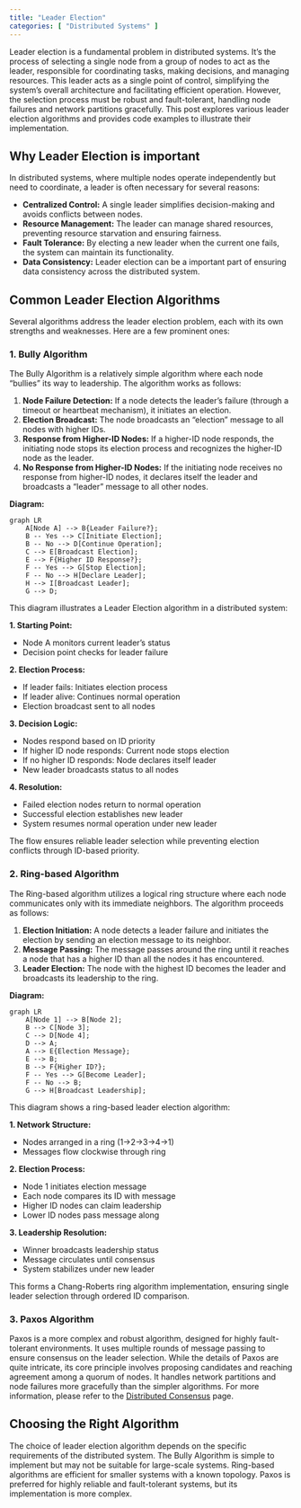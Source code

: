 ```yaml
---
title: "Leader Election"
categories: [ "Distributed Systems" ]
---
```


Leader election is a fundamental problem in distributed systems. It's the process of selecting a single node from a group of nodes to act as the leader, responsible for coordinating tasks, making decisions, and managing resources. This leader acts as a single point of control, simplifying the system's overall architecture and facilitating efficient operation. However, the selection process must be robust and fault-tolerant, handling node failures and network partitions gracefully. This post explores various leader election algorithms and provides code examples to illustrate their implementation.

## Why Leader Election is important

In distributed systems, where multiple nodes operate independently but need to coordinate, a leader is often necessary for several reasons:

-   **Centralized Control:** A single leader simplifies decision-making and avoids conflicts between nodes.
-   **Resource Management:** The leader can manage shared resources, preventing resource starvation and ensuring fairness.
-   **Fault Tolerance:** By electing a new leader when the current one fails, the system can maintain its functionality.
-   **Data Consistency:** Leader election can be a important part of ensuring data consistency across the distributed system.

## Common Leader Election Algorithms

Several algorithms address the leader election problem, each with its own strengths and weaknesses. Here are a few prominent ones:

### 1. Bully Algorithm

The Bully Algorithm is a relatively simple algorithm where each node "bullies" its way to leadership. The algorithm works as follows:

1.  **Node Failure Detection:** If a node detects the leader's failure (through a timeout or heartbeat mechanism), it initiates an election.
2.  **Election Broadcast:** The node broadcasts an "election" message to all nodes with higher IDs.
3.  **Response from Higher-ID Nodes:** If a higher-ID node responds, the initiating node stops its election process and recognizes the higher-ID node as the leader.
4.  **No Response from Higher-ID Nodes:** If the initiating node receives no response from higher-ID nodes, it declares itself the leader and broadcasts a "leader" message to all other nodes.

**Diagram:**

```mermaid
graph LR
    A[Node A] --> B{Leader Failure?};
    B -- Yes --> C[Initiate Election];
    B -- No --> D[Continue Operation];
    C --> E[Broadcast Election];
    E --> F{Higher ID Response?};
    F -- Yes --> G[Stop Election];
    F -- No --> H[Declare Leader];
    H --> I[Broadcast Leader];
    G --> D;
```

This diagram illustrates a Leader Election algorithm in a distributed system:

**1. Starting Point:**

  - Node A monitors current leader's status
  - Decision point checks for leader failure

**2. Election Process:**

  - If leader fails: Initiates election process
  - If leader alive: Continues normal operation
  - Election broadcast sent to all nodes

**3. Decision Logic:**

  - Nodes respond based on ID priority
  - If higher ID node responds: Current node stops election
  - If no higher ID responds: Node declares itself leader
  - New leader broadcasts status to all nodes

**4. Resolution:**

  - Failed election nodes return to normal operation
  - Successful election establishes new leader
  - System resumes normal operation under new leader

The flow ensures reliable leader selection while preventing election conflicts through ID-based priority.

### 2. Ring-based Algorithm

The Ring-based algorithm utilizes a logical ring structure where each node communicates only with its immediate neighbors. The algorithm proceeds as follows:

1.  **Election Initiation:** A node detects a leader failure and initiates the election by sending an election message to its neighbor.
2.  **Message Passing:** The message passes around the ring until it reaches a node that has a higher ID than all the nodes it has encountered.
3.  **Leader Election:** The node with the highest ID becomes the leader and broadcasts its leadership to the ring.

**Diagram:**

```mermaid
graph LR
    A[Node 1] --> B[Node 2];
    B --> C[Node 3];
    C --> D[Node 4];
    D --> A;
    A --> E{Election Message};
    E --> B;
    B --> F{Higher ID?};
    F -- Yes --> G[Become Leader];
    F -- No --> B;
    G --> H[Broadcast Leadership];
```

This diagram shows a ring-based leader election algorithm:

**1. Network Structure:**

- Nodes arranged in a ring (1→2→3→4→1)
- Messages flow clockwise through ring

**2. Election Process:**

- Node 1 initiates election message
- Each node compares its ID with message
- Higher ID nodes can claim leadership
- Lower ID nodes pass message along

**3. Leadership Resolution:**

- Winner broadcasts leadership status
- Message circulates until consensus
- System stabilizes under new leader

This forms a Chang-Roberts ring algorithm implementation, ensuring single leader selection through ordered ID comparison.

### 3. Paxos Algorithm

Paxos is a more complex and robust algorithm, designed for highly fault-tolerant environments. It uses multiple rounds of message passing to ensure consensus on the leader selection. While the details of Paxos are quite intricate, its core principle involves proposing candidates and reaching agreement among a quorum of nodes. It handles network partitions and node failures more gracefully than the simpler algorithms. For more information, please refer to the [Distributed Consensus](/posts/distributed-systems/distributed-consensus/index.html) page.

## Choosing the Right Algorithm

The choice of leader election algorithm depends on the specific requirements of the distributed system. The Bully Algorithm is simple to implement but may not be suitable for large-scale systems. Ring-based algorithms are efficient for smaller systems with a known topology. Paxos is preferred for highly reliable and fault-tolerant systems, but its implementation is more complex.